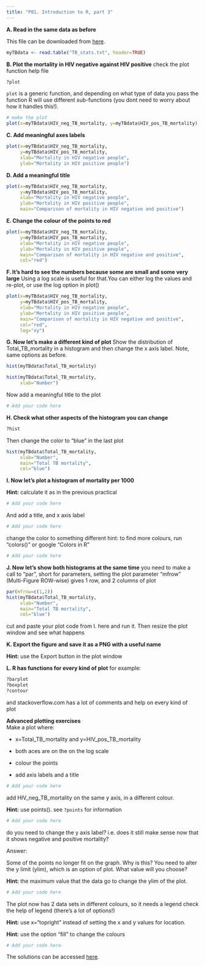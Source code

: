 ```yaml
---
title: "P01. Introduction to R, part 3"
---
```


**A. Read in the same data as before**

This file can be downloaded from [here](functions/TB_stats.txt).

```r
myTBdata <- read.table("TB_stats.txt", header=TRUE)
```

**B. Plot the mortality in HIV negative against HIV positive** check the plot function help file

```r
?plot
```

`plot` is a generic function, and depending on what type of data you pass the function R will use different sub-functions (you dont need to worry about how it handles this!).

```r
# make the plot
plot(x=myTBdata$HIV_neg_TB_mortality, y=myTBdata$HIV_pos_TB_mortality)
```

**C. Add meaningful axes labels**

```r
plot(x=myTBdata$HIV_neg_TB_mortality, 
	 y=myTBdata$HIV_pos_TB_mortality,
	 xlab="Mortality in HIV negative people",
	 ylab="Mortality in HIV positive people")
```

**D. Add a meaningful title**

```r
plot(x=myTBdata$HIV_neg_TB_mortality, 
	 y=myTBdata$HIV_pos_TB_mortality,
	 xlab="Mortality in HIV negative people",
	 ylab="Mortality in HIV positive people",
	 main="Comparison of mortality in HIV negative and positive")
```

**E. Change the colour of the points to red**

```r
plot(x=myTBdata$HIV_neg_TB_mortality, 
	 y=myTBdata$HIV_pos_TB_mortality,
	 xlab="Mortality in HIV negative people",
	 ylab="Mortality in HIV positive people",
	 main="Comparison of mortality in HIV negative and positive",
	 col="red")
```

**F. It's hard to see the numbers because some are small and some very large** Using a log scale is useful for that.You can either log the values and re-plot, or use the log option in plot()

```r
plot(x=myTBdata$HIV_neg_TB_mortality, 
	 y=myTBdata$HIV_pos_TB_mortality,
	 xlab="Mortality in HIV negative people",
	 ylab="Mortality in HIV positive people",
	 main="Comparison of mortality in HIV negative and positive",
	 col="red",
	 log="xy")
```

**G. Now let's make a different kind of plot** Show the distribution of Total_TB_mortality in a histogram and then change the x axis label. Note, same options as before.

```r
hist(myTBdata$Total_TB_mortality)

hist(myTBdata$Total_TB_mortality,
	 xlab="Number")
```

Now add a meaningful title to the plot

```r
# Add your code here
```

**H. Check what other aspects of the histogram you can change**

```r
?hist
```

Then change the color to "blue" in the last plot

```r
hist(myTBdata$Total_TB_mortality,
	 xlab="Number",
	 main="Total TB mortality",
	 col="blue")
```

**I. Now let's plot a histogram of mortality per 1000**

**Hint:** calculate it as in the previous practical

```r
# Add your code here
```

And add a title, and x axis label

```r
# Add your code here
```

change the color to something different hint: to find more colours, run "colors()" or google "Colors in R"

```r
# Add your code here
```

**J. Now let's show both histograms at the same time** you need to make a call to "par", short for parameters, setting the plot parameter "mfrow" (Multi-Figure ROW-wise) gives 1 row, and 2 columns of plot

```r
par(mfrow=c(1,2))
hist(myTBdata$Total_TB_mortality,
	 xlab="Number",
	 main="Total TB mortality",
	 col="blue")
```

cut and paste your plot code from I. here and run it. Then resize the plot window and see what happens

**K. Export the figure and save it as a PNG with a useful name**

**Hint:** use the Export button in the plot window

**L. R has functions for every kind of plot** for example:

```r
?barplot
?boxplot
?contour
```

and stackoverflow.com has a lot of comments and help on every kind of plot

**Advanced plotting exercises**\
Make a plot where:

-   x=Total_TB_mortality and y=HIV_pos_TB_mortality

-   both aces are on the on the log scale

-   colour the points

-   add axis labels and a title

```r
# Add your code here
```

add HIV_neg_TB_mortality on the same y axis, in a different colour.

**Hint:** use points(). see `?points` for information

```r
# Add your code here
```

do you need to change the y axis label? i.e. does it still make sense now that it shows negative and positive mortality?

Answer:

Some of the points no longer fit on the graph. Why is this? You need to alter the y limit (ylim), which is an option of plot. What value will you choose?

**Hint:** the maximum value that the data go to change the ylim of the plot.

```r
# Add your code here
```

The plot now has 2 data sets in different colours, so it needs a legend check the help of legend (there's a lot of options!)

**Hint:** use x="topright" instead of setting the x and y values for location.

**Hint:** use the option "fill" to change the colours

```r
# Add your code here
```

The solutions can be accessed [here](00_01_3_IntroToR_solutions.qmd).
